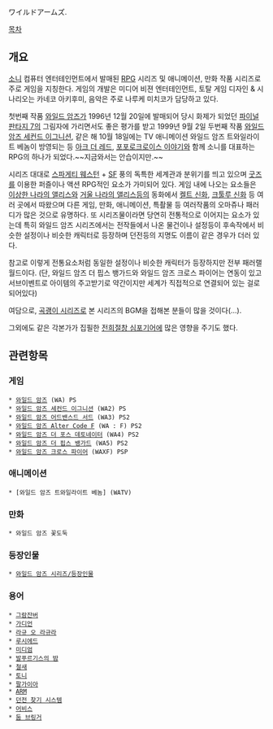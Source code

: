 ワイルドアームズ. 

[[목차]]

== 개요 ==
[[소니]] 컴퓨터 엔터테인먼트에서 발매된 [[RPG]] 시리즈 및 애니메이션, 만화 작품 시리즈로 주로 게임을 지칭한다. 게임의 개발은 미디어 비젼 엔터테인먼트, 토탈 게임 디자인 & 시나리오는 카네코 아키후미, 음악은 주로 나루케 미치코가 담당하고 있다.

첫번째 작품 [[와일드 암즈]]가 1996년 12월 20일에 발매되어 당시 화제가 되었던 [[파이널 판타지 7]]의 그림자에 가리면서도 좋은 평가를 받고 1999년 9월 2일 두번째 작품 [[와일드 암즈 세컨드 이그니션]], 같은 해 10월 18일에는 TV 애니메이션 와일드 암즈 트와일라이트 베놈이 방영되는 등 [[아크 더 레드]], [[포포로크로이스 이야기]]와 함께 소니를 대표하는 RPG의 하나가 되었다.~~지금와서는 안습이지만.~~

시리즈 대대로 [[스파게티 웨스턴]] + [[SF]] 풍의 독특한 세계관과 분위기를 띄고 있으며 [[굿즈]]를 이용한 퍼즐이나 액션 RPG적인 요소가 가미되어 있다. 게임 내에 나오는 요소들은 [[이상한 나라의 앨리스]]와 [[거울 나라의 앨리스]]등의 동화에서 [[켈트 신화]], [[크툴루 신화]] 등 여러 곳에서 따왔으며 다른 게임, 만화, 애니메이션, 특촬물 등 여러작품의 오마쥬나 패러디가 많은 것으로 유명하다. 또 시리즈물이라면 당연히 전통적으로 이어지는 요소가 있는데 특히 와일드 암즈 시리즈에서는 전작들에서 나온 물건이나 설정등이 후속작에서 비슷한 설정이나 비슷한 캐릭터로 등장하며 던전등의 지명도 이름이 같은 경우가 더러 있다.

참고로 이렇게 전통요소처럼 동일한 설정이나 비슷한 캐릭터가 등장하지만 전부 패러랠 월드이다. (단, 와일드 암즈 더 핍스 뱅가드와 와일드 암즈 크로스 파이어는 연동이 있고 서브이벤트로 아이템의 주고받기로 약간이지만 세계가 직접적으로 연결되어 있는 걸로 되어있다)

여담으로, [[곡괭이 시리즈]]로 본 시리즈의 BGM을 접해본 분들이 많을 것이다(…).

그외에도 같은 각본가가 집필한 [[전희절창 심포기어]]에 많은 영향을 주기도 했다.

== 관련항목 ==
=== 게임 ===
 * [[와일드 암즈]] (WA) PS
 * [[와일드 암즈 세컨드 이그니션]] (WA2) PS
 * [[와일드 암즈 어드밴스드 서드]] (WA3) PS2
 * [[와일드 암즈 Alter Code F]] (WA : F) PS2
 * [[와일드 암즈 더 포스 데토네이터]] (WA4) PS2
 * [[와일드 암즈 더 핍스 뱅가드]] (WA5) PS2
 * [[와일드 암즈 크로스 파이어]] (WAXF) PSP

=== 애니메이션 ===
 * [와일드 암즈 트와일라이트 베놈] (WATV) 

=== 만화 ===
 * 와일드 암즈 꽃도둑

=== 등장인물 ===
 * [[와일드 암즈 시리즈/등장인물]]

=== 용어 ===
 * [[그람잔버]]
 * [[가디언]]
 * [[라규 오 라규라]]
 * [[루시에드]]
 * [[미디엄]]
 * [[발푸르기스의 밤]]
 * [[철새]]
 * [[토니]]
 * [[팔가이아]]
 * [[ARM]]
 * [[던전 찾기 시스템]]
 * [[어비스]]
 * [[둠 브링거]]
